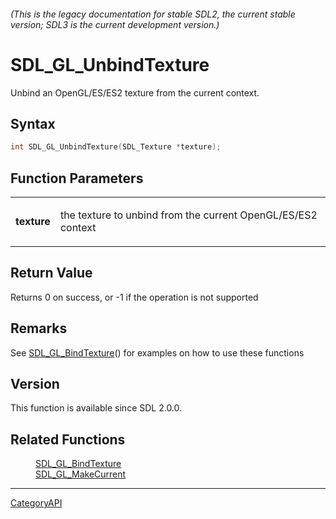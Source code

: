 ====== (This is the legacy documentation for stable SDL2, the current stable version; SDL3 is the current development version.) ======
= SDL_GL_UnbindTexture =

Unbind an OpenGL/ES/ES2 texture from the current context.

== Syntax ==

<syntaxhighlight lang='c'>
int SDL_GL_UnbindTexture(SDL_Texture *texture);
</syntaxhighlight>

== Function Parameters ==

{|
|'''texture'''
|the texture to unbind from the current OpenGL/ES/ES2 context
|}

== Return Value ==

Returns 0 on success, or -1 if the operation is not supported

== Remarks ==

See [[SDL_GL_BindTexture]]() for examples on how to use these functions

== Version ==

This function is available since SDL 2.0.0.

== Related Functions ==

:[[SDL_GL_BindTexture]]
:[[SDL_GL_MakeCurrent]]

----
[[CategoryAPI]]


